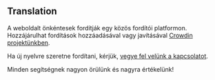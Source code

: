<script>
</script>

## <Languages size="18" class="mr-1 inline-block align-baseline" /> Translation

A weboldalt önkéntesek fordítják egy közös fordítói platformon.
Hozzájárulhat fordítások hozzáadásával vagy javításával <a href="https://crowdin.com/project/gpxstudio" target="_blank">Crowdin projektünkben</a>.

Ha új nyelvre szeretne fordítani, kérjük, <a href="#contact">vegye fel velünk a kapcsolatot</a>.

Minden segítségnek nagyon örülünk és nagyra értékelünk!
